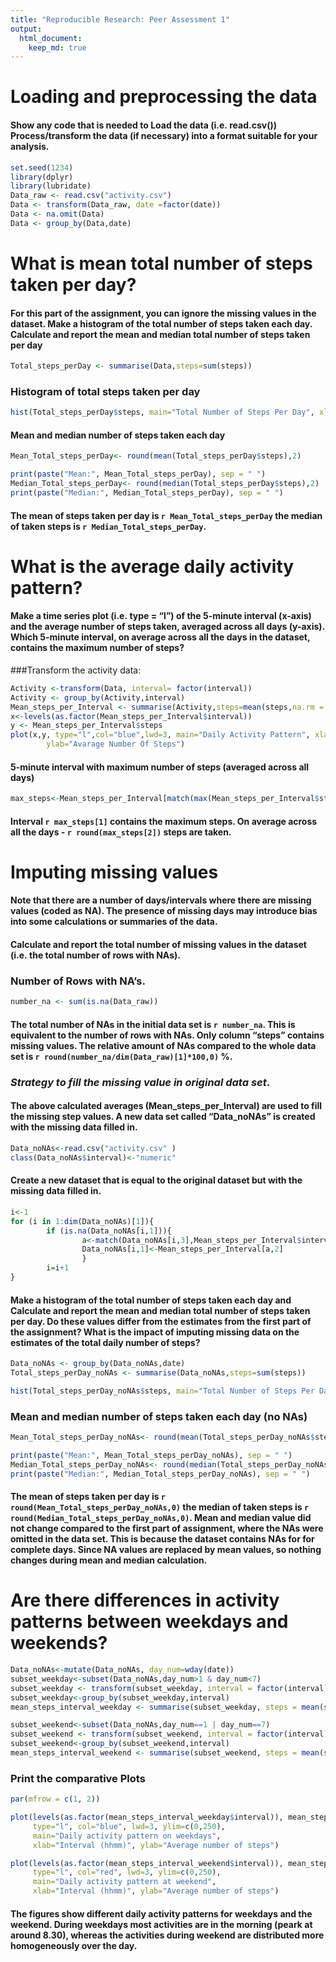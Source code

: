 ---
title: "Reproducible Research: Peer Assessment 1"
output: 
  html_document:
    keep_md: true
---

Loading and preprocessing the data
====================================
#### Show any code that is needed to Load the data (i.e. read.csv()) Process/transform the data (if necessary) into a format suitable for your analysis.
```{r}
set.seed(1234)
library(dplyr)
library(lubridate)
Data_raw <- read.csv("activity.csv")
Data <- transform(Data_raw, date =factor(date))
Data <- na.omit(Data)
Data <- group_by(Data,date)
```

# What is mean total number of steps taken per day?

#### For this part of the assignment, you can ignore the missing values in the dataset. Make a histogram of the total number of steps taken each day. Calculate and report the mean and median total number of steps taken per day

```{r}
Total_steps_perDay <- summarise(Data,steps=sum(steps))
```
### Histogram of total steps taken per day
```{r}
hist(Total_steps_perDay$steps, main="Total Number of Steps Per Day", xlab ="Steps Per Day", ylab="Frequency", col = "green")
```

#### Mean and median number of steps taken each day

```{r}
Mean_Total_steps_perDay<- round(mean(Total_steps_perDay$steps),2)

print(paste("Mean:", Mean_Total_steps_perDay), sep = " ")
Median_Total_steps_perDay<- round(median(Total_steps_perDay$steps),2)
print(paste("Median:", Median_Total_steps_perDay), sep = " ")
```
#### The mean of steps taken per day is `r Mean_Total_steps_perDay` the median of taken steps is `r Median_Total_steps_perDay`.

# What is the average daily activity pattern?
#### Make a time series plot (i.e. type = "l") of the 5-minute interval (x-axis) and the average number of steps taken, averaged across all days (y-axis). Which 5-minute interval, on average across all the days in the dataset, contains the maximum number of steps?
###Transform the activity data:
```{r}
Activity <-transform(Data, interval= factor(interval))
Activity <- group_by(Activity,interval)
Mean_steps_per_Interval <- summarise(Activity,steps=mean(steps,na.rm = TRUE))
x<-levels(as.factor(Mean_steps_per_Interval$interval))
y <- Mean_steps_per_Interval$steps
plot(x,y, type="l",col="blue",lwd=3, main="Daily Activity Pattern", xlab="Interval(hhmm)",
        ylab="Avarage Number Of Steps")
```

#### 5-minute interval with maximum number of steps (averaged across all days)
```{r}
max_steps<-Mean_steps_per_Interval[match(max(Mean_steps_per_Interval$steps),Mean_steps_per_Interval$steps),]
```

#### Interval `r max_steps[1]` contains the maximum steps. On average across all the days - `r round(max_steps[2])` steps are taken.

# Imputing missing values
#### Note that there are a number of days/intervals where there are missing values (coded as NA). The presence of missing days may introduce bias into some calculations or summaries of the data.
#### Calculate and report the total number of missing values in the dataset (i.e. the total number of rows with NAs).
### Number of Rows with NA's.
```{r}
number_na <- sum(is.na(Data_raw))
```

#### The total number of NAs in the initial data set is `r number_na`. This is equivalent to the number of rows with NAs. Only column "steps" contains missing values. The relative amount of NAs compared to the whole data set is `r round(number_na/dim(Data_raw)[1]*100,0)` %.
### *Strategy to fill the missing value in original data set*.
#### The above calculated averages (Mean_steps_per_Interval) are used to fill the missing step values. A new data set called "Data_noNAs" is created with the missing data filled in.
```{r}
Data_noNAs<-read.csv("activity.csv" )
class(Data_noNAs$interval)<-"numeric"
```

#### Create a new dataset that is equal to the original dataset but with the missing data filled in.
```{r}
i<-1
for (i in 1:dim(Data_noNAs)[1]){
        if (is.na(Data_noNAs[i,1])){
                a<-match(Data_noNAs[i,3],Mean_steps_per_Interval$interval)
                Data_noNAs[i,1]<-Mean_steps_per_Interval[a,2]
                }
        i=i+1
}    
```
#### Make a histogram of the total number of steps taken each day and Calculate and report the mean and median total number of steps taken per day. Do these values differ from the estimates from the first part of the assignment? What is the impact of imputing missing data on the estimates of the total daily number of steps?
```{r}
Data_noNAs <- group_by(Data_noNAs,date)
Total_steps_perDay_noNAs <- summarise(Data_noNAs,steps=sum(steps))

hist(Total_steps_perDay_noNAs$steps, main="Total Number of Steps Per Day", xlab ="Steps Per Day", ylab="Frequency", col = "red")
```

### Mean and median number of steps taken each day (no NAs)
```{r}

Mean_Total_steps_perDay_noNAs<- round(mean(Total_steps_perDay_noNAs$steps),2)

print(paste("Mean:", Mean_Total_steps_perDay_noNAs), sep = " ")
Median_Total_steps_perDay_noNAs<- round(median(Total_steps_perDay_noNAs$steps),2)
print(paste("Median:", Median_Total_steps_perDay_noNAs), sep = " ")
```

#### The mean of steps taken per day is `r round(Mean_Total_steps_perDay_noNAs,0)` the median of taken steps is `r round(Median_Total_steps_perDay_noNAs,0)`. Mean and median value did not change compared to the first part of assignment, where the NAs were omitted in the data set. This is because the dataset contains NAs for for complete days. Since NA values are replaced by mean values, so nothing changes during mean and median calculation.


# Are there differences in activity patterns between weekdays and weekends?
```{r}
Data_noNAs<-mutate(Data_noNAs, day_num=wday(date))
subset_weekday<-subset(Data_noNAs,day_num>1 & day_num<7)
subset_weekday <- transform(subset_weekday, interval = factor(interval))
subset_weekday<-group_by(subset_weekday,interval)
mean_steps_interval_weekday <- summarise(subset_weekday, steps = mean(steps,na.rm=TRUE))

subset_weekend<-subset(Data_noNAs,day_num==1 | day_num==7)
subset_weekend <- transform(subset_weekend, interval = factor(interval))
subset_weekend<-group_by(subset_weekend,interval)
mean_steps_interval_weekend <- summarise(subset_weekend, steps = mean(steps,na.rm=TRUE))
```
### Print the comparative Plots
```{r}
par(mfrow = c(1, 2))

plot(levels(as.factor(mean_steps_interval_weekday$interval)), mean_steps_interval_weekday$steps, 
     type="l", col="blue", lwd=3, ylim=c(0,250),
     main="Daily activity pattern on weekdays", 
     xlab="Interval (hhmm)", ylab="Average number of steps")

plot(levels(as.factor(mean_steps_interval_weekend$interval)), mean_steps_interval_weekend$steps, 
     type="l", col="red", lwd=3, ylim=c(0,250),
     main="Daily activity pattern at weekend",
     xlab="Interval (hhmm)", ylab="Average number of steps")
```


#### The figures show different daily activity patterns for weekdays and the weekend. During weekdays most activities are in the morning (peark at around 8.30), whereas the activities during weekend are distributed more homogeneously over the day.
